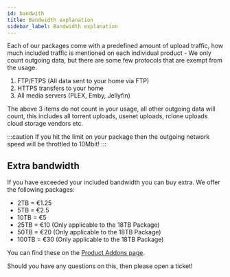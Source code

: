 ```yaml
---
id: bandwith
title: Bandwidth explanation
sidebar_label: Bandwidth explanation
---
```


Each of our packages come with a predefined amount of upload traffic, how much included traffic is mentioned on each individual product - We only count outgoing data, but there are some few protocols that are exempt from the usage.

1. FTP/FTPS (All data sent to your home via FTP)
2. HTTPS transfers to your home
3. All media servers (PLEX, Emby, Jellyfin)

The above 3 items do not count in your usage, all other outgoing data will count, this includes all torrent uploads, usenet uploads, rclone uploads cloud storage vendors etc.

:::caution
If you hit the limit on your package then the outgoing network speed will be throttled to 10Mbit!
:::

## Extra bandwidth

If you have exceeded your included bandwidth you can buy extra. We offer the following packages:

* 2TB = €1.25
* 5TB = €2.5
* 10TB = €5
* 25TB = €10 (Only applicable to the 18TB Package)
* 50TB = €20 (Only applicable to the 18TB Package)
* 100TB = €30 (Only applicable to the 18TB Package)

You can find these on the [Product Addons page](https://my.hostingby.design/cart.php?gid=addons).

Should you have any questions on this, then please open a ticket!